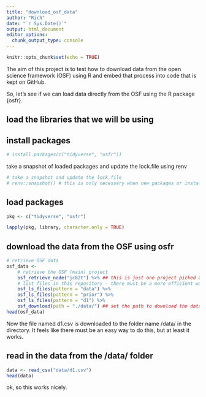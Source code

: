 ```yaml
---
title: "download_osf_data"
author: "Rich"
date: "`r Sys.Date()`"
output: html_document
editor_options: 
  chunk_output_type: console
---
```


```r
knitr::opts_chunk$set(echo = TRUE)
```

The aim of this project is to test how to download data from the open science
framework (OSF) using R and embed that process into code that is kept on GitHub.

So, let's see if we can load data directly from the OSF using the R package 
{osfr}.

## load the libraries that we will be using ## 

## install packages ##

```r
# install.packages(c("tidyverse", "osfr"))
```

take a snapshot of loaded packages and update the lock.file using renv

```r
# take a snapshot and update the lock.file
# renv::snapshot() # this is only necessary when new packages or installed or packages are updated.
```

## load packages ##

```r
pkg <- c("tidyverse", "osfr")

lapply(pkg, library, character.only = TRUE)
```

## download the data from the OSF using osfr ##

```r
# retrieve OSF data
osf_data <-
    # retrieve the OSF (main) project
    osf_retrieve_node("jc82t") %>% ## this is just one project picked at random
    # list files in this repository - there must be a more efficient way than this...
    osf_ls_files(pattern = "data") %>%
    osf_ls_files(pattern = "prior") %>%
    osf_ls_files(pattern = "d1") %>% 
    osf_download(path = "./data/") ## set the path to download the data into
head(osf_data)
```

Now the file named d1.csv is downloaded to the folder name /data/ in the 
directory. It feels like there must be an easy way to do this, but at least
it works.

## read in the data from the /data/ folder ##

```r
data <- read_csv("data/d1.csv")
head(data)
```

ok, so this works nicely. 







